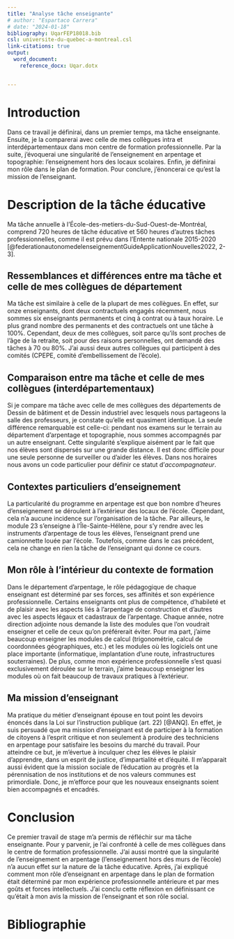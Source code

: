 ```yaml
---
title: "Analyse tâche enseignante"
# author: "Espartaco Carrera"
# date: "2024-01-18"
bibliography: UqarFEP18018.bib
csl: universite-du-quebec-a-montreal.csl
link-citations: true
output:
  word_document:
    reference_docx: Uqar.dotx


---
```

# Introduction

Dans ce travail je définirai, dans un premier temps, ma tâche enseignante. Ensuite, je la comparerai avec celle de mes collègues intra et interdépartementaux dans mon centre de formation professionnelle. Par la suite, j'évoquerai une singularité de l'enseignement en arpentage et topographie: l'enseignement hors des locaux scolaires. Enfin, je définirai mon rôle dans le plan de formation. Pour conclure, j'énoncerai ce qu'est la mission de l'enseignant.

# Description de la tâche éducative

Ma tâche annuelle à l'École-des-metiers-du-Sud-Ouest-de-Montréal, comprend 720 heures de tâche éducative et 560 heures d'autres tâches professionnelles, comme il est prévu dans l'Entente nationale 2015-2020 [@federationautonomedelenseignementGuideApplicationNouvelles2022, 2-3].

## Ressemblances et différences entre ma tâche et celle de mes collègues de département

Ma tâche est similaire à celle de la plupart de mes collègues. En effet, sur onze enseignants, dont deux contractuels engagés récemment, nous sommes six enseignants permanents et cinq à contrat ou à taux horaire. Le plus grand nombre des permanents et des contractuels ont une tâche à 100%. Cependant, deux de mes collègues, soit parce qu’ils sont proches de l’âge de la retraite, soit pour des raisons personnelles, ont demandé des tâches à 70 ou 80%. J’ai aussi deux autres collègues qui participent à des comités (CPEPE, comité d’embellissement de l’école).

## Comparaison entre ma tâche et celle de mes collègues (interdépartementaux)

Si je compare ma tâche avec celle de mes collègues des départements de Dessin de bâtiment et de Dessin industriel avec lesquels nous partageons la salle des professeurs, je constate qu'elle est quasiment identique. La seule différence remarquable est celle-ci: pendant nos examens sur le terrain au département d'arpentage et topographie, nous sommes accompagnés par un autre enseignant. Cette singularité s'explique aisément par le fait que nos élèves sont dispersés sur une grande distance. Il est donc difficile pour une seule personne de surveiller ou d'aider les élèves. Dans nos horaires nous avons un code particulier pour définir ce statut d'_accompagnateur_.

## Contextes particuliers d'enseignement

La particularité du programme en arpentage est que bon nombre d'heures d'enseignement se déroulent à l'extérieur des locaux de l'école. Cependant, cela n'a aucune incidence sur l'organisation de la tâche. Par ailleurs, le module 23 s'enseigne à l'Île-Sainte-Hélène, pour s'y rendre avec les instruments d'arpentage de tous les élèves, l'enseignant prend une camionnette louée par l'école. Toutefois, comme dans le cas précédent, cela ne change en rien la tâche de l'enseignant qui donne ce cours. 

## Mon rôle à l'intérieur du contexte de formation

Dans le département d'arpentage, le rôle pédagogique de chaque enseignant est déterminé par ses forces, ses affinités et son expérience professionnelle. Certains enseignants ont plus de compétence, d'habileté et de plaisir  avec les aspects liés à l'arpentage de construction et d'autres avec les aspects légaux et cadastraux de l'arpentage. Chaque année, notre direction adjointe nous demande la liste des modules que l'on voudrait enseigner et celle de ceux qu'on préférerait éviter.
Pour ma part, j'aime beaucoup enseigner les modules de calcul (trigonométrie, calcul de coordonnées géographiques, etc.) et les modules où les logiciels ont une place importante (informatique, implantation d'une route, infrastructures souterraines). De plus, comme mon expérience professionnelle s'est quasi exclusivement déroulée sur le terrain, j'aime beaucoup enseigner les modules où on fait beaucoup de travaux pratiques à l'extérieur. 

## Ma mission d'enseignant

Ma pratique du métier d'enseignant épouse en tout point les devoirs énoncés dans la Loi sur l'instruction publique (art. 22) [@ANQ]. En effet, je suis persuadé que ma mission d'enseignant est de participer à la formation de citoyens à l'esprit critique et non seulement à produire des techniciens en arpentage pour satisfaire les besoins du marché du travail. Pour atteindre ce but, je m'évertue à inculquer chez les élèves le plaisir d'apprendre, dans un esprit de justice, d'impartialité et d'équité. Il m'apparait aussi évident que la mission sociale de l'éducation au progrès et la pérennisation de nos institutions et de nos valeurs communes est primordiale. Donc, je m'efforce pour que les nouveaux enseignants soient bien accompagnés et encadrés.

# Conclusion

Ce premier travail de stage m'a permis de réfléchir sur ma tâche enseignante. Pour y parvenir, je l'ai confronté à celle de mes collègues dans le centre de formation professionnelle. J'ai aussi montré que la singularité de l'enseignement en arpentage (l'enseignement hors des murs de l'école) n'a aucun effet sur la nature de la tâche éducative. Après, j'ai expliqué comment mon rôle d'enseignant en arpentage dans le plan de formation était déterminé par mon expérience professionnelle antérieure et par mes goûts et forces intellectuels. J'ai conclu cette réflexion en définissant ce qu'était à mon avis la mission de l'enseignant et son rôle social.

# Bibliographie